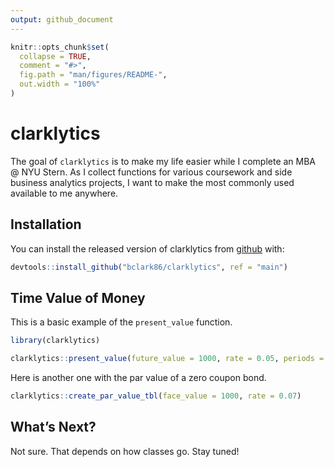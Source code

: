 ```yaml
---
output: github_document
---
```


<!-- README.md is generated from README.Rmd. Please edit that file -->

```r
knitr::opts_chunk$set(
  collapse = TRUE,
  comment = "#>",
  fig.path = "man/figures/README-",
  out.width = "100%"
)
```

# clarklytics

<!-- badges: start -->
<!-- badges: end -->

The goal of `clarklytics` is to make my life easier while I complete an MBA @ NYU Stern. As I collect functions for various coursework and side business analytics projects, I want to make the most commonly used available to me anywhere.

## Installation

You can install the released version of clarklytics from [github](https://github.com/) with:

``` r
devtools::install_github("bclark86/clarklytics", ref = "main")
```

## Time Value of Money

This is a basic example of the `present_value` function. 

```r
library(clarklytics)

clarklytics::present_value(future_value = 1000, rate = 0.05, periods = 5)
```

Here is another one with the par value of a zero coupon bond. 

```r
clarklytics::create_par_value_tbl(face_value = 1000, rate = 0.07)
```


## What's Next?

Not sure. That depends on how classes go. Stay tuned!

